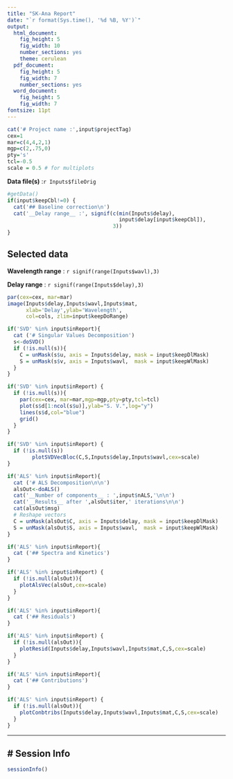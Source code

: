 ```yaml
---
title: "SK-Ana Report"
date: "`r format(Sys.time(), '%d %B, %Y')`"
output:
  html_document:
    fig_height: 5
    fig_width: 10
    number_sections: yes
    theme: cerulean
  pdf_document:
    fig_height: 5
    fig_width: 7
    number_sections: yes
  word_document:
    fig_height: 5
    fig_width: 7
fontsize: 11pt
---
```


```r
cat('# Project name :',input$projectTag)
cex=1
mar=c(4,4,2,1)
mgp=c(2,.75,0)
pty='s'
tcl=-0.5
scale = 0.5 # for multiplots
```
__Data file(s)__ :`r Inputs$fileOrig`


```r
#getData()
if(input$keepCbl!=0) {
  cat('## Baseline correction\n')
  cat('__Delay range__ :', signif(c(min(Inputs$delay),
                                    input$delay[input$keepCbl]),
                                  3))
}
```

## Selected data

__Wavelength range__ : `r signif(range(Inputs$wavl),3)`

__Delay range__ : `r signif(range(Inputs$delay),3)`

```r
par(cex=cex, mar=mar)
image(Inputs$delay,Inputs$wavl,Inputs$mat,
      xlab='Delay',ylab='Wavelength',
      col=cols, zlim=input$keepDoRange)
```


```r
if('SVD' %in% input$inReport){
  cat ('# Singular Values Decomposition')
  s<-doSVD()
  if (!is.null(s)){
    C = unMask(s$u, axis = Inputs$delay, mask = input$keepDlMask)
    S = unMask(s$v, axis = Inputs$wavl,  mask = input$keepWlMask)
  }
}
```

```r
if('SVD' %in% input$inReport) {
  if (!is.null(s)){
    par(cex=cex, mar=mar,mgp=mgp,pty=pty,tcl=tcl)
    plot(s$d[1:ncol(s$u)],ylab="S. V.",log="y")
    lines(s$d,col="blue")
    grid()
  }
}
```

```r
if('SVD' %in% input$inReport) {
  if (!is.null(s))
        plotSVDVecBloc(C,S,Inputs$delay,Inputs$wavl,cex=scale)    
}
```

```r
if('ALS' %in% input$inReport){
  cat ('# ALS Decomposition\n\n')
  alsOut<-doALS()
  cat('__Number of components__ : ',input$nALS,'\n\n')
  cat('__Results__ after ',alsOut$iter,' iterations\n\n')
  cat(alsOut$msg)
  # Reshape vectors
  C = unMask(alsOut$C, axis = Inputs$delay, mask = input$keepDlMask)
  S = unMask(alsOut$S, axis = Inputs$wavl,  mask = input$keepWlMask)
}
```

```r
if('ALS' %in% input$inReport){
  cat ('## Spectra and Kinetics')
}
```

```r
if('ALS' %in% input$inReport) {
  if (!is.null(alsOut)){
    plotAlsVec(alsOut,cex=scale)
  }
}
```

```r
if('ALS' %in% input$inReport){
  cat ('## Residuals')
}
```


```r
if('ALS' %in% input$inReport) {
  if (!is.null(alsOut)){
    plotResid(Inputs$delay,Inputs$wavl,Inputs$mat,C,S,cex=scale)
  }
}
```

```r
if('ALS' %in% input$inReport){
  cat ('## Contributions')
}
```

```r
if('ALS' %in% input$inReport) {
  if (!is.null(alsOut)){
    plotConbtribs(Inputs$delay,Inputs$wavl,Inputs$mat,C,S,cex=scale)
  }
}
```

******

# Session Info
------------
```r
sessionInfo()
```